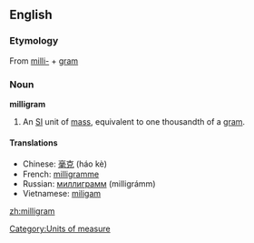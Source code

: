 ==English==

===Etymology===
{{wikipedia}}
From [[milli-]] + [[gram]]

===Noun===
'''milligram'''
#An [[SI]] unit of [[mass]], equivalent to one thousandth of a [[gram]].

====Translations====
*Chinese: [[毫克]] (háo kè)
*French: [[milligramme]] {{m}}
*Russian: [[миллиграмм]] (milligrámm) {{m}}
*Vietnamese: [[miligam]]

[[Category:Units of measure]]

[[zh:milligram]]